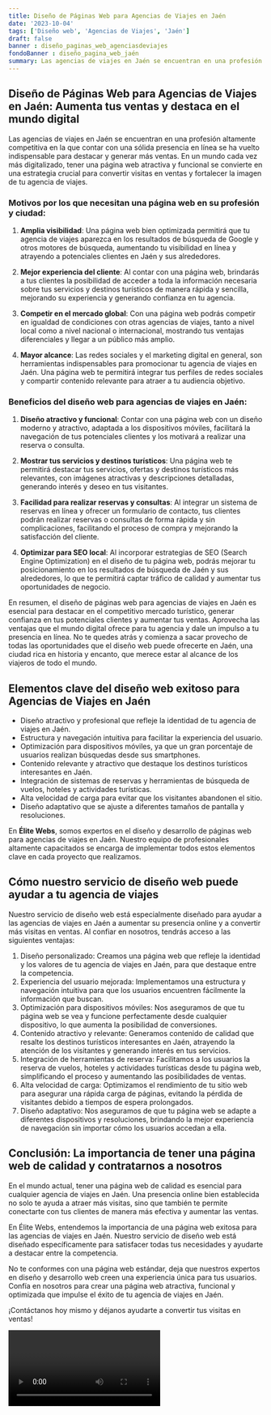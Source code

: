 ```yaml
---
title: Diseño de Páginas Web para Agencias de Viajes en Jaén
date: '2023-10-04'
tags: ['Diseño web', 'Agencias de Viajes', 'Jaén']
draft: false
banner : diseño_paginas_web_agenciasdeviajes
fondoBanner : diseño_pagina_web_jaén
summary: Las agencias de viajes en Jaén se encuentran en una profesión altamente competitiva en la que contar con una sólida presencia en línea se ha vuelto indispensable para destacar y generar más ventas. En un mundo cada vez más digitalizado, tener una página web atractiva y funcional se convierte en una estrategia crucial para convertir visitas en ventas y fortalecer la imagen de tu agencia de viajes.
---
```


## Diseño de Páginas Web para Agencias de Viajes en Jaén: Aumenta tus ventas y destaca en el mundo digital

Las agencias de viajes en Jaén se encuentran en una profesión altamente competitiva en la que contar con una sólida presencia en línea se ha vuelto indispensable para destacar y generar más ventas. En un mundo cada vez más digitalizado, tener una página web atractiva y funcional se convierte en una estrategia crucial para convertir visitas en ventas y fortalecer la imagen de tu agencia de viajes.

### Motivos por los que necesitan una página web en su profesión y ciudad:

1. **Amplia visibilidad**: Una página web bien optimizada permitirá que tu agencia de viajes aparezca en los resultados de búsqueda de Google y otros motores de búsqueda, aumentando tu visibilidad en línea y atrayendo a potenciales clientes en Jaén y sus alrededores.

2. **Mejor experiencia del cliente**: Al contar con una página web, brindarás a tus clientes la posibilidad de acceder a toda la información necesaria sobre tus servicios y destinos turísticos de manera rápida y sencilla, mejorando su experiencia y generando confianza en tu agencia.

3. **Competir en el mercado global**: Con una página web podrás competir en igualdad de condiciones con otras agencias de viajes, tanto a nivel local como a nivel nacional o internacional, mostrando tus ventajas diferenciales y llegar a un público más amplio.

4. **Mayor alcance**: Las redes sociales y el marketing digital en general, son herramientas indispensables para promocionar tu agencia de viajes en Jaén. Una página web te permitirá integrar tus perfiles de redes sociales y compartir contenido relevante para atraer a tu audiencia objetivo.

### Beneficios del diseño web para agencias de viajes en Jaén:

1. **Diseño atractivo y funcional**: Contar con una página web con un diseño moderno y atractivo, adaptada a los dispositivos móviles, facilitará la navegación de tus potenciales clientes y los motivará a realizar una reserva o consulta.

2. **Mostrar tus servicios y destinos turísticos**: Una página web te permitirá destacar tus servicios, ofertas y destinos turísticos más relevantes, con imágenes atractivas y descripciones detalladas, generando interés y deseo en tus visitantes.

3. **Facilidad para realizar reservas y consultas**: Al integrar un sistema de reservas en línea y ofrecer un formulario de contacto, tus clientes podrán realizar reservas o consultas de forma rápida y sin complicaciones, facilitando el proceso de compra y mejorando la satisfacción del cliente.

4. **Optimizar para SEO local**: Al incorporar estrategias de SEO (Search Engine Optimization) en el diseño de tu página web, podrás mejorar tu posicionamiento en los resultados de búsqueda de Jaén y sus alrededores, lo que te permitirá captar tráfico de calidad y aumentar tus oportunidades de negocio.

En resumen, el diseño de páginas web para agencias de viajes en Jaén es esencial para destacar en el competitivo mercado turístico, generar confianza en tus potenciales clientes y aumentar tus ventas. Aprovecha las ventajas que el mundo digital ofrece para tu agencia y dale un impulso a tu presencia en línea. No te quedes atrás y comienza a sacar provecho de todas las oportunidades que el diseño web puede ofrecerte en Jaén, una ciudad rica en historia y encanto, que merece estar al alcance de los viajeros de todo el mundo.

<GifSeo />

<Cta />

## Elementos clave del diseño web exitoso para Agencias de Viajes en Jaén

- Diseño atractivo y profesional que refleje la identidad de tu agencia de viajes en Jaén.
- Estructura y navegación intuitiva para facilitar la experiencia del usuario.
- Optimización para dispositivos móviles, ya que un gran porcentaje de usuarios realizan búsquedas desde sus smartphones.
- Contenido relevante y atractivo que destaque los destinos turísticos interesantes en Jaén.
- Integración de sistemas de reservas y herramientas de búsqueda de vuelos, hoteles y actividades turísticas.
- Alta velocidad de carga para evitar que los visitantes abandonen el sitio.
- Diseño adaptativo que se ajuste a diferentes tamaños de pantalla y resoluciones.

En **Élite Webs**, somos expertos en el diseño y desarrollo de páginas web para agencias de viajes en Jaén. Nuestro equipo de profesionales altamente capacitados se encarga de implementar todos estos elementos clave en cada proyecto que realizamos.

## Cómo nuestro servicio de diseño web puede ayudar a tu agencia de viajes

Nuestro servicio de diseño web está especialmente diseñado para ayudar a las agencias de viajes en Jaén a aumentar su presencia online y a convertir más visitas en ventas. Al confiar en nosotros, tendrás acceso a las siguientes ventajas:

1. Diseño personalizado: Creamos una página web que refleje la identidad y los valores de tu agencia de viajes en Jaén, para que destaque entre la competencia.
2. Experiencia del usuario mejorada: Implementamos una estructura y navegación intuitiva para que los usuarios encuentren fácilmente la información que buscan.
3. Optimización para dispositivos móviles: Nos aseguramos de que tu página web se vea y funcione perfectamente desde cualquier dispositivo, lo que aumenta la posibilidad de conversiones.
4. Contenido atractivo y relevante: Generamos contenido de calidad que resalte los destinos turísticos interesantes en Jaén, atrayendo la atención de los visitantes y generando interés en tus servicios.
5. Integración de herramientas de reserva: Facilitamos a los usuarios la reserva de vuelos, hoteles y actividades turísticas desde tu página web, simplificando el proceso y aumentando las posibilidades de ventas.
6. Alta velocidad de carga: Optimizamos el rendimiento de tu sitio web para asegurar una rápida carga de páginas, evitando la pérdida de visitantes debido a tiempos de espera prolongados.
7. Diseño adaptativo: Nos aseguramos de que tu página web se adapte a diferentes dispositivos y resoluciones, brindando la mejor experiencia de navegación sin importar cómo los usuarios accedan a ella.

## Conclusión: La importancia de tener una página web de calidad y contratarnos a nosotros

En el mundo actual, tener una página web de calidad es esencial para cualquier agencia de viajes en Jaén. Una presencia online bien establecida no solo te ayuda a atraer más visitas, sino que también te permite conectarte con tus clientes de manera más efectiva y aumentar las ventas.

En Élite Webs, entendemos la importancia de una página web exitosa para las agencias de viajes en Jaén. Nuestro servicio de diseño web está diseñado específicamente para satisfacer todas tus necesidades y ayudarte a destacar entre la competencia.

No te conformes con una página web estándar, deja que nuestros expertos en diseño y desarrollo web creen una experiencia única para tus usuarios. Confía en nosotros para crear una página web atractiva, funcional y optimizada que impulse el éxito de tu agencia de viajes en Jaén.

¡Contáctanos hoy mismo y déjanos ayudarte a convertir tus visitas en ventas!

<Video />

<CtaBot job='Agencias de Viajes' city='Jaén'/>

<Gmaps query='Jaén+españa+maps' />